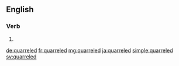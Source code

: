 ==English==

===Verb===
{{head|en|verb form}}

# {{en-past of|quarrel}}

[[de:quarreled]]
[[fr:quarreled]]
[[mg:quarreled]]
[[ja:quarreled]]
[[simple:quarreled]]
[[sv:quarreled]]